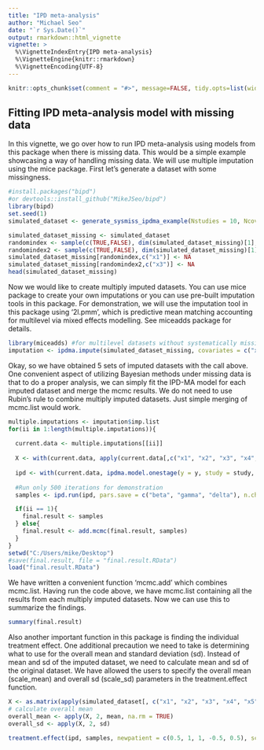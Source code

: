 ```yaml
---
title: "IPD meta-analysis"
author: "Michael Seo"
date: "`r Sys.Date()`"
output: rmarkdown::html_vignette
vignette: >
  %\VignetteIndexEntry{IPD meta-analysis}
  %\VignetteEngine{knitr::rmarkdown}
  %\VignetteEncoding{UTF-8}
---
```


```r
knitr::opts_chunk$set(comment = "#>", message=FALSE, tidy.opts=list(width.cutoff=60), tidy=TRUE, collapse = TRUE, warning = FALSE) 
```

## Fitting IPD meta-analysis model with missing data

In this vignette, we go over how to run IPD meta-analysis using models from this package when there is missing data. This would be a simple example showcasing a way of handling missing data. We will use multiple imputation using the mice package. First let's generate a dataset with some missingness.

```r
#install.packages("bipd")
#or devtools::install_github("MikeJSeo/bipd")
library(bipd)
set.seed(1)
simulated_dataset <- generate_sysmiss_ipdma_example(Nstudies = 10, Ncov = 5, sys_missing_prob = 0, magnitude = 0.5, heterogeneity = 0.1)

simulated_dataset_missing <- simulated_dataset
randomindex <- sample(c(TRUE,FALSE), dim(simulated_dataset_missing)[1], replace = TRUE, prob = c(0.2, 0.8))
randomindex2 <- sample(c(TRUE,FALSE), dim(simulated_dataset_missing)[1], replace = TRUE, prob = c(0.1, 0.9))
simulated_dataset_missing[randomindex,c("x1")] <- NA
simulated_dataset_missing[randomindex2,c("x3")] <- NA
head(simulated_dataset_missing)
```

Now we would like to create multiply imputed datasets. You can use mice package to create your own imputations or you can use pre-built imputation tools in this package. For demonstration, we will use the imputation tool in this package using '2l.pmm', which is predictive mean matching accounting for multilevel via mixed effects modelling. See miceadds package for details.

```r
library(miceadds) #for multilevel datasets without systematically missing predictors
imputation <- ipdma.impute(simulated_dataset_missing, covariates = c("x1", "x2", "x3", "x4", "x5"), typeofvar = c("continuous", "binary", "binary", "continuous", "continuous"), interaction = TRUE, studyname = "study", treatmentname = "treat", outcomename = "y", m = 5)  
```

Okay, so we have obtained 5 sets of imputed datasets with the call above. One convenient aspect of utilizing Bayesian methods under missing data is that to do a proper analysis, we can simply fit the IPD-MA model for each imputed dataset and merge the mcmc results. We do not need to use Rubin's rule to combine multiply imputed datasets. Just simple merging of mcmc.list would work.

```r
multiple.imputations <- imputation$imp.list
for(ii in 1:length(multiple.imputations)){
  
  current.data <- multiple.imputations[[ii]]
  
  X <- with(current.data, apply(current.data[,c("x1", "x2", "x3", "x4", "x5")],2, function(x) as.numeric(x)))
  
  ipd <- with(current.data, ipdma.model.onestage(y = y, study = study, treat = treat, X = X, response = "normal", shrinkage = "none"))
  
  #Run only 500 iterations for demonstration
  samples <- ipd.run(ipd, pars.save = c("beta", "gamma", "delta"), n.chains = 3, n.burnin = 500, n.iter = 5000) 

  if(ii == 1){
    final.result <- samples
  } else{
    final.result <- add.mcmc(final.result, samples)
  }
}
setwd("C:/Users/mike/Desktop")
#save(final.result, file = "final.result.RData")
load("final.result.RData")
```

We have written a convenient function 'mcmc.add' which combines mcmc.list. Having run the code above, we have mcmc.list containing all the results from each multiply imputed datasets. Now we can use this to summarize the findings.

```r
summary(final.result)
```

Also another important function in this package is finding the individual treatment effect. One additional precaution we need to take is determining what to use for the overall mean and standard deviation (sd). Instead of mean and sd of the imputed dataset, we need to calculate mean and sd of the original dataset. We have allowed the users to specify the overall mean (scale_mean) and overall sd (scale_sd) parameters in the treatment.effect function.

```r
X <- as.matrix(apply(simulated_dataset[, c("x1", "x2", "x3", "x4", "x5")], 2, as.numeric))
# calculate overall mean
overall_mean <- apply(X, 2, mean, na.rm = TRUE)
overall_sd <- apply(X, 2, sd)

treatment.effect(ipd, samples, newpatient = c(0.5, 1, 1, -0.5, 0.5), scale_mean = overall_mean, scale_sd = overall_sd)
```




